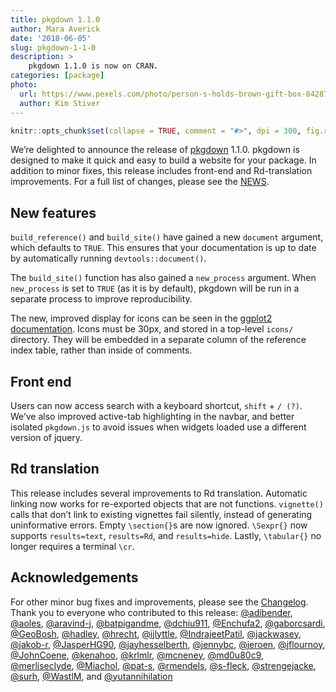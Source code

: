 ```yaml
---
title: pkgdown 1.1.0
author: Mara Averick
date: '2018-06-05'
slug: pkgdown-1-1-0
description: >
    pkgdown 1.1.0 is now on CRAN.
categories: [package]
photo:
  url: https://www.pexels.com/photo/person-s-holds-brown-gift-box-842876/
  author: Kim Stiver
---
```


```r
knitr::opts_chunk$set(collapse = TRUE, comment = "#>", dpi = 300, fig.retina = 2)
```

We're delighted to announce the release of [pkgdown](http://pkgdown.r-lib.org/)
1.1.0. pkgdown is designed to make it quick and easy to build a website for
your package. In addition to minor fixes, this release includes front-end and
Rd-translation improvements. For a full list of changes, please see the 
[NEWS](https://github.com/r-lib/pkgdown/blob/master/NEWS.md#pkgdown-110).

## New features

`build_reference()` and `build_site()` have gained a new `document` argument,
which defaults to `TRUE`. This ensures that your documentation is up to date
by automatically running `devtools::document()`.

The `build_site()` function has also gained a `new_process` argument. When
`new_process` is set to `TRUE` (as it is by default), pkgdown will be run in a
separate process to improve reproducibility.

The new, improved display for icons can be seen in the [ggplot2 documentation](http://ggplot2.tidyverse.org/reference/index.html). Icons must 
be 30px, and stored in a top-level `icons/` directory. They will be embedded 
in a separate column of the reference index table, rather than inside of comments.

## Front end

Users can now access search with a keyboard shortcut, `shift` + `/ (?)`.
We've also improved active-tab highlighting in the navbar, and better isolated
`pkgdown.js` to avoid issues when widgets loaded use a different version of
jquery.

## Rd translation

This release includes several improvements to Rd translation. Automatic linking
now works for re-exported objects that are not functions. `vignette()` calls
that don't link to existing vignettes fail silently, instead of generating
uninformative errors. Empty `\section{}`s are now ignored. `\Sexpr{}` now
supports `results=text`, `results=Rd`, and `results=hide`. Lastly, `\tabular{}`
no longer requires a terminal `\cr`.

## Acknowledgements

For other minor bug fixes and improvements, please see the [Changelog](http://pkgdown.r-lib.org/news/index.html#pkgdown-1-1-0). 
Thank you to everyone who contributed to this release:
[\@adibender](https://github.com/adibender), [\@aoles](https://github.com/aoles), [\@aravind-j](https://github.com/aravind-j), [\@batpigandme](https://github.com/batpigandme), [\@dchiu911](https://github.com/dchiu911), [\@Enchufa2](https://github.com/Enchufa2), [\@gaborcsardi](https://github.com/gaborcsardi), [\@GeoBosh](https://github.com/GeoBosh), [\@hadley](https://github.com/hadley), [\@hrecht](https://github.com/hrecht), [\@ijlyttle](https://github.com/ijlyttle), [\@IndrajeetPatil](https://github.com/IndrajeetPatil), [\@jackwasey](https://github.com/jackwasey), [\@jakob-r](https://github.com/jakob-r), [\@JasperHG90](https://github.com/JasperHG90), [\@jayhesselberth](https://github.com/jayhesselberth), [\@jennybc](https://github.com/jennybc), [\@jeroen](https://github.com/jeroen), [\@jflournoy](https://github.com/jflournoy), [\@JohnCoene](https://github.com/JohnCoene), [\@kenahoo](https://github.com/kenahoo), [\@krlmlr](https://github.com/krlmlr), [\@mcneney](https://github.com/mcneney), [\@md0u80c9](https://github.com/md0u80c9), [\@merliseclyde](https://github.com/merliseclyde), [\@Miachol](https://github.com/Miachol), [\@pat-s](https://github.com/pat-s), [\@rmendels](https://github.com/rmendels), [\@s-fleck](https://github.com/s-fleck), [\@strengejacke](https://github.com/strengejacke), [\@surh](https://github.com/surh), [\@WastlM](https://github.com/WastlM), and [\@yutannihilation](https://github.com/yutannihilation)
